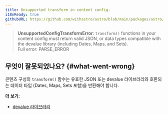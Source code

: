 ```yaml
---
title: Unsupported transform in content config.
i18nReady: true
githubURL: https://github.com/withastro/astro/blob/main/packages/astro/src/core/errors/errors-data.ts
---
```


> **UnsupportedConfigTransformError**: `transform()` functions in your content config must return valid JSON, or data types compatible with the devalue library (including Dates, Maps, and Sets).<br/>Full error: PARSE_ERROR

## 무엇이 잘못되었나요? \{#what-went-wrong\}

콘텐츠 구성의 `transform()` 함수는 유효한 JSON 또는 devalue 라이브러리와 호환되는 데이터 타입 (Dates, Maps, Sets 포함)을 반환해야 합니다.

**더 보기:**

-  [devalue 라이브러리](https://github.com/rich-harris/devalue)